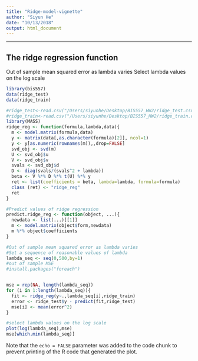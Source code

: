 ```yaml
---
title: "Ridge-model-vignette"
author: "Siyun He"
date: "10/13/2018"
output: html_document
---
```


---

<!--
%\VignetteEngine{knitr::rmarkdown}
%\VignetteIndexEntry{The ridge model vignette}
-->

## The ridge regression function

Out of sample mean squared error as lambda varies
Select lambda values on the log scale


```r
library(bis557)
data(ridge_test)
data(ridge_train)

#ridge_test<-read.csv("/Users/siyunhe/Desktop/BIS557_HW2/ridge_test.csv")
#ridge_train<-read.csv("/Users/siyunhe/Desktop/BIS557_HW2/ridge_train.csv")
library(MASS)
ridge_reg <- function(formula,lambda,data){
  m <- model.matrix(formula,data)
  y <- matrix(data[,as.character(formula)[2]], ncol=1)
  y <- y[as.numeric(rownames(m)),,drop=FALSE]
  svd_obj <- svd(m)
  U <- svd_obj$u
  V <- svd_obj$v
  svals <- svd_obj$d
  D <- diag(svals/(svals^2 + lambda))
  beta <- V %*% D %*% t(U) %*% y
  ret <- list(coefficients = beta, lambda=lambda, formula=formula)
  class (ret) <- "ridge_reg"
  ret
}

#Predict values of ridge regression
predict.ridge_reg <- function(object, ...){
  newdata <- list(...)[[1]]
  m <- model.matrix(object$form,newdata)
  m %*% object$coefficients
}

#Out of sample mean squared error as lambda varies
#Set a sequence of reasonable values of lambda
lambda_seq <- seq(0,500,by=1)
#out of sample MSE
#install.packages("foreach")


mse = rep(NA, length(lambda_seq))
for (i in 1:length(lambda_seq)){
  fit <- ridge_reg(y~.,lambda_seq[i],ridge_train)
  error <- ridge_test$y - predict(fit,ridge_test)
  mse[i] <- mean(error^2)
}

#select lambda values on the log scale
plot(log(lambda_seq),mse)
mse[which.min(lambda_seq)]
```


Note that the `echo = FALSE` parameter was added to the code chunk to prevent printing of the R code that generated the plot.
